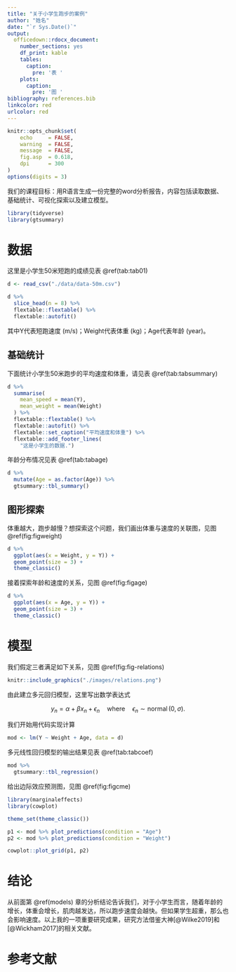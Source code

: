 ```yaml
---
title: "关于小学生跑步的案例"
author: "姓名"
date: "`r Sys.Date()`"
output: 
  officedown::rdocx_document:
    number_sections: yes
    df_print: kable
    tables:
      caption:
        pre: '表 '
    plots:
      caption:
        pre: '图 '
bibliography: references.bib
linkcolor: red
urlcolor: red
---
```



```r
knitr::opts_chunk$set(
    echo     = FALSE,
    warning  = FALSE, 
    message  = FALSE,
    fig.asp  = 0.618,
    dpi      = 300
)
options(digits = 3)
```


我们的课程目标：用R语言生成一份完整的word分析报告，内容包括读取数据、基础统计、可视化探索以及建立模型。



```r
library(tidyverse)
library(gtsummary)
```


# 数据

这里是小学生50米短跑的成绩见表 \@ref(tab:tab01)

```r
d <- read_csv("./data/data-50m.csv")

d %>% 
  slice_head(n = 8) %>% 
  flextable::flextable() %>% 
  flextable::autofit()
```


其中Y代表短跑速度 (m/s)；Weight代表体重 (kg)；Age代表年龄 (year)。



## 基础统计

下面统计小学生50米跑步的平均速度和体重，请见表 \@ref(tab:tabsummary)

```r
d %>% 
  summarise(
    mean_speed = mean(Y),
    mean_weight = mean(Weight)
  ) %>% 
  flextable::flextable() %>% 
  flextable::autofit() %>% 
  flextable::set_caption("平均速度和体重") %>% 
  flextable::add_footer_lines(
    "这是小学生的数据.")
```


年龄分布情况见表 \@ref(tab:tabage)

```r
d %>% 
  mutate(Age = as.factor(Age)) %>% 
  gtsummary::tbl_summary()
```


## 图形探索

体重越大，跑步越慢？想探索这个问题，我们画出体重与速度的关联图，见图 \@ref(fig:figweight)

```r
d %>% 
  ggplot(aes(x = Weight, y = Y)) +
  geom_point(size = 3) +
  theme_classic()
```

接着探索年龄和速度的关系，见图 \@ref(fig:figage)

```r
d %>% 
  ggplot(aes(x = Age, y = Y)) +
  geom_point(size = 3) +
  theme_classic()
```



# 模型 {#models}

我们假定三者满足如下关系，见图 \@ref(fig:fig-relations)

```r
knitr::include_graphics("./images/relations.png")
```

由此建立多元回归模型，这里写出数学表达式

$$
y_n = \alpha + \beta x_n + \epsilon_n
\quad\text{where}\quad
\epsilon_n \sim \operatorname{normal}(0,\sigma).
$$


我们开始用代码实现计算

```r
mod <- lm(Y ~ Weight + Age, data = d)
```



多元线性回归模型的输出结果见表 \@ref(tab:tabcoef)

```r
mod %>% 
  gtsummary::tbl_regression()
```


给出边际效应预测图，见图 \@ref(fig:figcme)

```r
library(marginaleffects)
library(cowplot)

theme_set(theme_classic())

p1 <- mod %>% plot_predictions(condition = "Age") 
p2 <- mod %>% plot_predictions(condition = "Weight")

cowplot::plot_grid(p1, p2)
```




# 结论

从前面第 \@ref(models) 章的分析结论告诉我们，对于小学生而言，随着年龄的增长，体重会增长，肌肉越发达，所以跑步速度会越快。但如果学生超重，那么也会影响速度。以上我的一项重要研究成果，研究方法借鉴大神[@Wilke2019]和[@Wickham2017]的相关文献。


\newpage
# 参考文献 {-}

